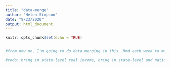 ```yaml
---
title: "data-merge"
author: "Helen Simpson"
date: "9/23/2020"
output: html_document
---
```


```r
knitr::opts_chunk$set(echo = TRUE)


#from now on, I'm going to do data merging in this .Rmd each week to make a complete dataset that I can then use in each blog post's .Rmd in order to do the week's analysis. This way I will have all variables easily accessible and I won't have to repeat code.

#todo: bring in state-level real income, bring in state-level and national-level polling
```


